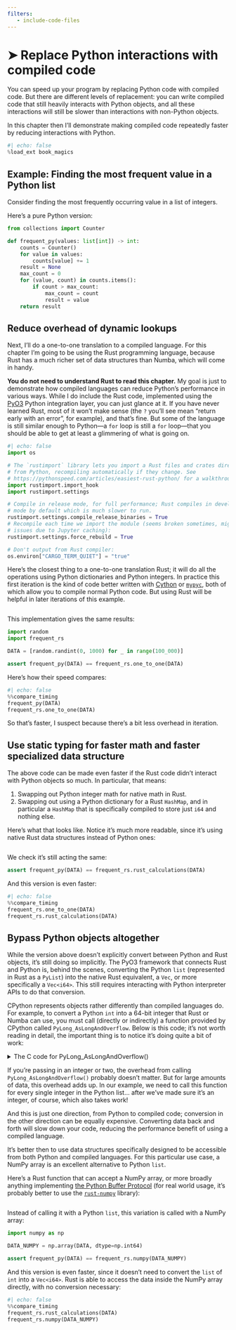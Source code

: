 ```yaml
---
filters:
   - include-code-files
---
```

# ➤ Replace Python interactions with compiled code

You can speed up your program by replacing Python code with compiled code.
But there are different levels of replacement: you can write compiled code that still heavily interacts with Python objects, and all these interactions will still be slower than interactions with non-Python objects.

In this chapter then I'll demonstrate making compiled code repeatedly faster by reducing interactions with Python.

```python
#| echo: false
%load_ext book_magics
```

## Example: Finding the most frequent value in a Python list

Consider finding the most frequently occurring value in a list of integers.

Here's a pure Python version:

```python
from collections import Counter

def frequent_py(values: list[int]) -> int:
    counts = Counter()
    for value in values:
        counts[value] += 1
    result = None
    max_count = 0
    for (value, count) in counts.items():
        if count > max_count:
            max_count = count
            result = value
    return result
```

## Reduce overhead of dynamic lookups

Next, I'll do a one-to-one translation to a compiled language.
For this chapter I'm going to be using the Rust programming language, because Rust has a much richer set of data structures than Numba, which will come in handy.

**You do not need to understand Rust to read this chapter.**
My goal is just to demonstrate how compiled languages can reduce Python's performance in various ways.
While I do include the Rust code, implemented using the [PyO3](https://pyo3.rs) Python integration layer, you can just glance at it.
If you have never learned Rust, most of it won't make sense (the `?` you'll see mean "return early with an error", for example), and that's fine.
But some of the language is still similar enough to Python—a `for` loop is still a `for` loop—that you should be able to get at least a glimmering of what is going on.

```python
#| echo: false
import os

# The `rustimport` library lets you import a Rust files and crates directly
# from Python, recompiling automatically if they change. See
# https://pythonspeed.com/articles/easiest-rust-python/ for a walkthrough.
import rustimport.import_hook
import rustimport.settings

# Compile in release mode, for full performance; Rust compiles in development
# mode by default which is much slower to run.
rustimport.settings.compile_release_binaries = True
# Recompile each time we import the module (seems broken sometimes, might have
# issues due to Jupyter caching):
rustimport.settings.force_rebuild = True

# Don't output from Rust compiler:
os.environ["CARGO_TERM_QUIET"] = "true"
```

Here's the closest thing to a one-to-one translation Rust; it will do all the operations using Python dictionaries and Python integers.
In practice this first iteration is the kind of code better written with [Cython](https://cython.readthedocs.io/) or [`mypyc`](https://mypyc.readthedocs.io/en/latest/introduction.html), both of which allow you to compile normal Python code.
But using Rust will be helpful in later iterations of this example.

```.rust
```

This implementation gives the same results:

```python
import random
import frequent_rs

DATA = [random.randint(0, 1000) for _ in range(100_000)]

assert frequent_py(DATA) == frequent_rs.one_to_one(DATA)
```

Here's how their speed compares:

```python
#| echo: false
%%compare_timing
frequent_py(DATA)
frequent_rs.one_to_one(DATA)
```

So that's faster, I suspect because there's a bit less overhead in iteration.

## Use static typing for faster math and faster specialized data structure

The above code can be made even faster if the Rust code didn't interact with Python objects so much.
In particular, that means:

1. Swapping out Python integer math for native math in Rust.
2. Swapping out using a Python dictionary for a Rust `HashMap`, and in particular a `HashMap` that is specifically compiled to store just `i64` and nothing else.

Here's what that looks like.
Notice it's much more readable, since it's using native Rust data structures instead of Python ones:

```.rust
```

We check it's still acting the same:

```python
assert frequent_py(DATA) == frequent_rs.rust_calculations(DATA)
```

And this version is even faster:

```python
#| echo: false
%%compare_timing
frequent_rs.one_to_one(DATA)
frequent_rs.rust_calculations(DATA)
```

## Bypass Python objects altogether

While the version above doesn't explicitly convert between Python and Rust objects, it's still doing so implicitly.
The PyO3 framework that connects Rust and Python is, behind the scenes, converting the Python `list` (represented in Rust as a `PyList`) into the native Rust equivalent, a `Vec`, or more specifically a `Vec<i64>`.
This still requires interacting with Python interpreter APIs to do that conversion.

CPython represents objects rather differently than compiled languages do.
For example, to convert a Python `int` into a 64-bit integer that Rust or Numba can use, you must call (directly or indirectly) a function provided by CPython called `PyLong_AsLongAndOverflow`.
Below is this code; it's not worth reading in detail, the important thing is to notice it's doing quite a bit of work:

<details>
<summary>The C code for PyLong_AsLongAndOverflow()</summary>
```c
// This code snippet is copyright © 2001-2023 Python Software Foundation;
// All Rights Reserved.
//
// See https://docs.python.org/3/license.html for the full license.
long
PyLong_AsLongAndOverflow(PyObject *vv, int *overflow)
{
    /* This version by Tim Peters */
    PyLongObject *v;
    unsigned long x, prev;
    long res;
    Py_ssize_t i;
    int sign;
    int do_decref = 0; /* if PyNumber_Index was called */

    *overflow = 0;
    if (vv == NULL) {
        PyErr_BadInternalCall();
        return -1;
    }

    if (PyLong_Check(vv)) {
        v = (PyLongObject *)vv;
    }
    else {
        v = (PyLongObject *)_PyNumber_Index(vv);
        if (v == NULL)
            return -1;
        do_decref = 1;
    }
    if (_PyLong_IsCompact(v)) {
#if SIZEOF_LONG < SIZEOF_VOID_P
        intptr_t tmp = _PyLong_CompactValue(v);
        res = (long)tmp;
        if (res != tmp) {
            *overflow = tmp < 0 ? -1 : 1;
        }
#else
        res = _PyLong_CompactValue(v);
#endif
    }
    else {
        res = -1;
        i = _PyLong_DigitCount(v);
        sign = _PyLong_NonCompactSign(v);
        x = 0;
        while (--i >= 0) {
            prev = x;
            x = (x << PyLong_SHIFT) | v->long_value.ob_digit[i];
            if ((x >> PyLong_SHIFT) != prev) {
                *overflow = sign;
                goto exit;
            }
        }
        /* Haven't lost any bits, but casting to long requires extra
        * care (see comment above).
        */
        if (x <= (unsigned long)LONG_MAX) {
            res = (long)x * sign;
        }
        else if (sign < 0 && x == PY_ABS_LONG_MIN) {
            res = LONG_MIN;
        }
        else {
            *overflow = sign;
            /* res is already set to -1 */
        }
    }
  exit:
    if (do_decref) {
        Py_DECREF(v);
    }
    return res;
}
```
</details>

If you're passing in an integer or two, the overhead from calling `PyLong_AsLongAndOverflow()` probably doesn't matter.
But for large amounts of data, this overhead adds up.
In our example, we need to call this function for every single integer in the Python list... after we've made sure it's an integer, of course, which also takes work!

And this is just one direction, from Python to compiled code; conversion in the other direction can be equally expensive.
Converting data back and forth will slow down your code, reducing the performance benefit of using a compiled language.

It's better then to use data structures specifically designed to be accessible from both Python and compiled languages.
For this particular use case, a NumPy array is an excellent alternative to Python `list`.

Here's a Rust function that can accept a NumPy array, or more broadly anything implementing [the Python Buffer Protocol](https://docs.python.org/3/c-api/buffer.html) (for real world usage, it's probably better to use the [`rust-numpy`](https://docs.rs/rust-numpy/) library):

```.rust
```

Instead of calling it with a Python `list`, this variation is called with a NumPy array:

```python
import numpy as np

DATA_NUMPY = np.array(DATA, dtype=np.int64)

assert frequent_py(DATA) == frequent_rs.numpy(DATA_NUMPY)
```

And this version is even faster, since it doesn't need to convert the `list` of `int` into a `Vec<i64>`.
Rust is able to access the data inside the NumPy array directly, with no conversion necessary:

```python
#| echo: false
%%compare_timing
frequent_rs.rust_calculations(DATA)
frequent_rs.numpy(DATA_NUMPY)
```
